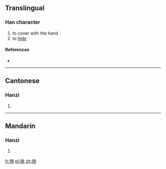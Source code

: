 ==Translingual==

===Han character===
{{Han char|rn=64|rad=手|as=10|sn=13|four=5702<sub>7</sub>|canj=手竹口火 (QHRF)}}

# to cover with the hand
# to [[hide]]

====References====
* {{Han ref|kx=0449.081|dkj=12555|hdz=31935.020|uh=6440|ud=25664|bh=DDB3|bd=56755}}

----

==Cantonese==

===Hanzi===
{{yue-hanzi|jyut=|y=wu2}}

# {{defn|lang=yue|sort=手10}}

----

==Mandarin==

===Hanzi===
{{cmn-hanzi|pin=[[wǔ]] ([[wu3]])|wg=wu<sup>3</sup>}}

# {{defn|lang=cmn|sort=手10}}

[[fr:摀]]
[[pl:摀]]
[[zh:摀]]